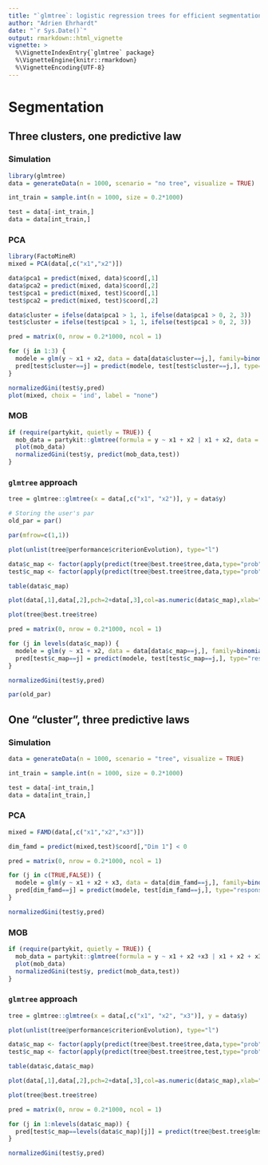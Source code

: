 ```yaml
---
title: "`glmtree`: logistic regression trees for efficient segmentation"
author: "Adrien Ehrhardt"
date: "`r Sys.Date()`"
output: rmarkdown::html_vignette
vignette: >
  %\VignetteIndexEntry{`glmtree` package}
  %\VignetteEngine{knitr::rmarkdown}
  %\VignetteEncoding{UTF-8}
---
```


# Segmentation

## Three clusters, one predictive law

### Simulation

```r
library(glmtree)
data = generateData(n = 1000, scenario = "no tree", visualize = TRUE)

int_train = sample.int(n = 1000, size = 0.2*1000)

test = data[-int_train,]
data = data[int_train,]

```

### PCA

```r
library(FactoMineR)
mixed = PCA(data[,c("x1","x2")])

data$pca1 = predict(mixed, data)$coord[,1]
data$pca2 = predict(mixed, data)$coord[,2]
test$pca1 = predict(mixed, test)$coord[,1]
test$pca2 = predict(mixed, test)$coord[,2]

data$cluster = ifelse(data$pca1 > 1, 1, ifelse(data$pca1 > 0, 2, 3))
test$cluster = ifelse(test$pca1 > 1, 1, ifelse(test$pca1 > 0, 2, 3))

pred = matrix(0, nrow = 0.2*1000, ncol = 1)

for (j in 1:3) {
  modele = glm(y ~ x1 + x2, data = data[data$cluster==j,], family=binomial(link = "logit"))
  pred[test$cluster==j] = predict(modele, test[test$cluster==j,], type="response")
}

normalizedGini(test$y,pred)
plot(mixed, choix = 'ind', label = "none")

```


### MOB

```r
if (require(partykit, quietly = TRUE)) {
  mob_data = partykit::glmtree(formula = y ~ x1 + x2 | x1 + x2, data = data, family = binomial)
  plot(mob_data)
  normalizedGini(test$y, predict(mob_data,test))
}
```


### `glmtree` approach

```r

tree = glmtree::glmtree(x = data[,c("x1", "x2")], y = data$y)

# Storing the user's par
old_par = par()

par(mfrow=c(1,1))

plot(unlist(tree@performance$criterionEvolution), type="l")

data$c_map <- factor(apply(predict(tree@best.tree$tree,data,type="prob"),1,function(p) names(which.max(p))))
test$c_map <- factor(apply(predict(tree@best.tree$tree,data,type="prob"),1,function(p) names(which.max(p))))

table(data$c_map)

plot(data[,1],data[,2],pch=2+data[,3],col=as.numeric(data$c_map),xlab="First coordinate",ylab="Second coordinate")

plot(tree@best.tree$tree)

pred = matrix(0, nrow = 0.2*1000, ncol = 1)

for (j in levels(data$c_map)) {
  modele = glm(y ~ x1 + x2, data = data[data$c_map==j,], family=binomial(link = "logit"))
  pred[test$c_map==j] = predict(modele, test[test$c_map==j,], type="response")
}

normalizedGini(test$y,pred)

par(old_par)
```


## One "cluster", three predictive laws

### Simulation

```r
data = generateData(n = 1000, scenario = "tree", visualize = TRUE)

int_train = sample.int(n = 1000, size = 0.2*1000)

test = data[-int_train,]
data = data[int_train,]
```

### PCA

```r
mixed = FAMD(data[,c("x1","x2","x3")])

dim_famd = predict(mixed,test)$coord[,"Dim 1"] < 0

pred = matrix(0, nrow = 0.2*1000, ncol = 1)

for (j in c(TRUE,FALSE)) {
  modele = glm(y ~ x1 + x2 + x3, data = data[dim_famd==j,], family=binomial(link = "logit"))
  pred[dim_famd==j] = predict(modele, test[dim_famd==j,], type="response")
}

normalizedGini(test$y,pred)
```

### MOB

```r
if (require(partykit, quietly = TRUE)) {
  mob_data = partykit::glmtree(formula = y ~ x1 + x2 +x3 | x1 + x2 + x3, data = data, family = binomial)
  plot(mob_data)
  normalizedGini(test$y, predict(mob_data,test))
}
```

### `glmtree` approach

```r

tree = glmtree::glmtree(x = data[,c("x1", "x2", "x3")], y = data$y)

plot(unlist(tree@performance$criterionEvolution), type="l")

data$c_map <- factor(apply(predict(tree@best.tree$tree,data,type="prob"),1,function(p) names(which.max(p))))
test$c_map <- factor(apply(predict(tree@best.tree$tree,test,type="prob"),1,function(p) names(which.max(p))))

table(data$c,data$c_map)

plot(data[,1],data[,2],pch=2+data[,3],col=as.numeric(data$c_map),xlab="First coordinate",ylab="Second coordinate")

plot(tree@best.tree$tree)

pred = matrix(0, nrow = 0.2*1000, ncol = 1)

for (j in 1:nlevels(data$c_map)) {
  pred[test$c_map==levels(data$c_map)[j]] = predict(tree@best.tree$glms[[j]], test[test$c_map==levels(data$c_map)[j],], type="response")
}

normalizedGini(test$y,pred)

```

